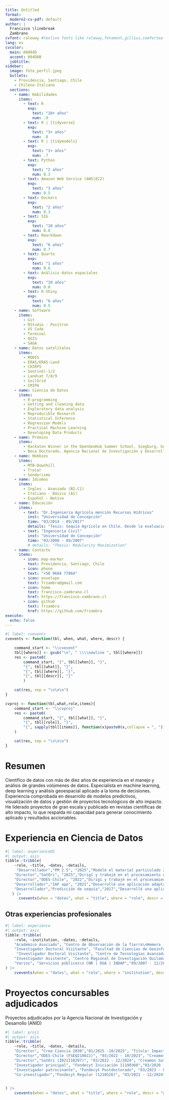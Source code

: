 ```yaml
---
title: Untitled
format:
  modern2-cv-pdf: default
author: |
  Francisco \linebreak
  Zambrano
cvfont: raleway #texlive fonts like raleway,fetamont,gillius,comfortaa
lang: es
cvcolor: 
  main: 0A084D
  accent: 084D0B
  jobtitle: 
sidebar:
  image: foto_perfil.jpeg
  bullets:
    - Providencia, Santiago, Chile
    - Chileno-Italiano
  sections: 
    - name: Habilidades
      items:
        - text: R 
          exp: 
            text: "10+ años"
            num: .9
        - text: R | {tidyverse}
          exp: 
            text: "3+ años"
            num: .8
        - text: R | {tidymodels}
          exp: 
            text: "1+ años"
            num: .7
        - text: Python
          exp: 
            text: "2 años"
            num: 0.3
        - text: Amazon Web Service (AWS|EC2)
          exp:
            text: "3 años"
            num: 0.5
        - text: Dockers
          exp:
            text: "2 años"
            num: 0.3
        - text: SIG
          exp: 
            text: "10 años"
            num: 0.8
        - text: Rmarkdown
          exp: 
            text: "6 años"
            num: 0.7
        - text: Quarto
          exp: 
            text: "1 años"
            num: 0.6
        - text: Análisis datos espaciales
          exp: 
            text: "10 años"
            num: 0.8
        - text: R-Shiny
          exp: 
            text: "6 años"
            num: 0.5
    - name: Software
      items:
        - Git
        - RStudio - Positron
        - VS Code
        - Terminal 
        - QGIS
        - SAGA
    - name: Datos satelitales
      items:
        - MODIS
        - ERA5/ERA5-Land
        - CHIRPS
        - Sentinel-1/2
        - Landsat 7/8/9
        - SoilGrid
        - CMIP6
    - name: Ciencia de Datos
      items: 
        - R-programming
        - Getting and cleaning data
        - Exploratory data analysis
        - Reproducible Research
        - Statistical Inference
        - Regression Models
        - Practical Machine Learning
        - Developing Data Products
    - name: Premios
      items:
        - Hackaton Winner in the OpenGeoHub Summer School, Siegburg, Germany, 2022.
        - Beca Doctorado, Agencia Nacional de Investigación y Desarrollo, Chile, 2014.
    - name: Hobbies
      items: 
        - MTB-Downhill
        - Trotar
        - Senderismo 
    - name: Idiomas
      items:
        - Ingles - Avanzado (B2-C1)
        - Italiano - Básico (A1)
        - Español - Nativo
    - name: Educación
      items:
        - text: "Dr.Ingenieria Agrícola mención Recursos Hídricos"
          inst: "Universidad de Concepción"
          time: "03/2014 - 09/2017"
          details: "Tesis: Sequía Agrícola en Chile. Desde la evaluación hacia la predicción usando datos satelitales"
        - text: "Ingenieria Civil"
          inst: "Universidad de Concepción"
          time: "03/2000 - 09/2007"
          # details: "Thesis: Modularity Maximization"
    - name: Contacto
      items:
        - icon: map-marker
          text: Providencia, Santiago, Chile
        - icon: phone
          text: "+56 9684 77864"
        - icon: envelope
          text: frzambra@gmail.com
        - icon: home
          text: francisco-zambrano.cl
          href: https://francisco-zambrano.cl
        - icon: github
          text: frzambra
          href: https://github.com/frzambra
execute: 
  echo: false
---
```


```r
#| label: cvevents
cvevents <- function(tbl, when, what, where, descr) {

    command_start <- "\\cvevent"
    tbl[[where]] <- gsub("\n", " \\\\newline ", tbl[[where]])
    res <- paste0(
        command_start, "{", tbl[[when]], "}", 
        "{", tbl[[what]], "}",
        "{", tbl[[where]], "}",
        "{", tbl[[descr]], "}"
        )

    cat(res, sep = "\n\n\n")
}

cvproj <- function(tbl,what,role,items){
    command_start <- "\\cvproj"
    res <- paste0(
        command_start, "{", tbl[[what]], "}",
        "{", tbl[[role]], "}",
        "{", sapply(tbl[[items]], function(x)paste0(x,collapse = ", ")), "}"
    )

    cat(res, sep = "\n\n\n")
}
```

# Resumen

Científico de datos con más de diez años de experiencia en el manejo y análisis de grandes volúmenes de datos. Especialista en machine learning, deep learning y análisis geoespacial aplicado a la toma de decisiones. Experiencia comprobada en desarrollo de modelos predictivos, visualización de datos y gestión de proyectos tecnológicos de alto impacto. He liderado proyectos de gran escala y publicado en revistas científicas de alto impacto, lo que respalda mi capacidad para generar conocimiento aplicado y resultados accionables.

# Experiencia en Ciencia de Datos

```r
#| label: experienceDS
#| output: asis
tibble::tribble(
    ~role, ~title, ~dates, ~details,
     "Desarrollador","PM 2.5", "2025","Modelé el material particulado 2.5 mensual para Chile continental, mediante algoritmos de Machine Learning, datos de la red SINCA (Sistema de Información Nacional de Calidad de Aire) y satelitales. Además, desarrollé el prototipo de una plataforma web para la visualización de los resultados (\\href{https://frzambra.shinyapps.io/app_pm25}{\\color{blue}{link app}}).",
    "Director","SatOri", "2025","Dirigí y trabajé en el procesamiento de datos espaciales para el desarrollo del Sistema Satelital para la Optimización de Riego en frutales (SatOri). Modelé la variación espacial y temporal del potencial hídrico xilemático en cerezos, mediante el uso de datos satelitales Sentinel-2 y algorítmos de Machine Learning (\\href{https://s4tori.cl/app}{\\color{blue}{link app}}).",
    "Director","ODES-Chile", "2022","Dirigí y trabajé en el procesamiento de datos espaciales para el observatorio de sequía para la agricultura y biodiversidad de Chile (ODES). Procesé los datos climáticos de ERA5-Land y calculé los indicadores de sequía para todo Chile continental. Generé la agregación espacial a diferentes unidades hidrológicas y administrativas (\\href{https://odes-chile.org/app/unidades}{\\color{blue}{link app}}).",
    "Desarrollador","IAF app", "2021","Desarrollé una aplicación adaptada para teléfono que permite calcular el área de una hoja, como soporte al cálculo del Índice de Área Foliar (IAF) (\\href{https://frzambra.shinyapps.io/iaf_shinyapp/}{\\color{blue}{link app}}).",
    "Desarrollador","Predicción de sequía","2017","Desarrollé una aplicación web en la cuál implementé los resultados de mi artículo de investigación sobre la predicción de la sequía agrícola en Chile (\\href{https://frzambra.shinyapps.io/drought_prediction/}{\\color{blue}{link app}})."
   ) |> 
      cvevents(when = "dates", what = "title", where = "role", descr = "details")
```

## Otras experiencias profesionales

```r
#| label: experience
#| output: asis
tibble::tribble(
    ~role, ~institution, ~dates, ~details,
    "Académico Asociado", "Centro de Observación de la Tierra\nHemera - Universidad Mayor", "02/2018 - 08/2025", "Me adjudiqué y dirigí proyectos financiados por ANID por mas de 600 millones, entre ellos un Fondecyt de Iniciación, un FONDEF IDeA y un fondo de sequía. Coordiné el desarrollo de las plataformas ODES-Chile y SatOri, enfocadas en la adaptación al cambio climático mediante observación de la tierra y análisis espacial. En el ámbito académico, impartí cursos de pregrado y postgrado en SIG (QGIS) y ciencia de datos espaciales con R, formando estudiantes en tecnologías aplicadas a la gestión ambiental y territorial.",
    "Investigador Doctoral Visitante", "Facultad de Ciencias de Geoinformación y Observación de la Tierra (ITC)\n Universidad de Twente, Enschede, The Netherlands", "09/2016 - 12/2016", "Lideré un estudio para predecir la disminución de la productividad agrícola inducida por sequías en Chile, integrando series temporales de datos satelitales (MODIS, CHIRPS) y técnicas avanzadas de análisis espacial. Los resultados de esta investigación fueron publicados en el journal Remote Sensing of Environment.",
     "Investigador Doctoral Visitante", "Centro de Tecnologías Avanzadas de Información para la Gestión de Tierras (CALMIT)\n Centro Nacional de Mitigación de Sequía (NDMC)\n Universidad de Nebraska, Lincoln, Nebraska, Estados Unidos", "01/2016 - 06/2016", "Lideré un estudio sobre la evaluación de productos satelitales para estimar la precipitación en Chile y su aplicabilidad en el monitoreo de sequías. Los resultados fueron publicados en el journal Atmospheric Research.",
    "Investigador Asistente", "Centro Regional de Investigación Quilamapu \nInstituto Nacional de Investigaciones Agropecuarias (INIA)", "14/2012 - 03/2015", "Procesé y analicé datos de estaciones climáticas y satelitales para el estudio y monitoreo de la sequía en Chile. Además, automatice la generación de reportes mensuales sobre sequía y agroclima, incorporados en los informes agroclimáticos regionales.",
    "Varios", "Servicios públicos\n CNR | DGA | INDAP","09/2007 - 12/2012", "He trabajado como ingeniero en servicios públicos como la Dirección General de Aguas (DGA), Comisión Nacional de Riego (CNR) e Instituto de Desarrollo Agropecuario (INDAP), en diferentes regiones de Chile, en temas relacionados con recursos hídricos, agricultura y organizaciones de usuarios de agua (OUAs)."
) |>
    cvevents(when = "dates", what = "role", where = "institution", descr = "details")
```

# Proyectos concursables adjudicados

Proyectos adjudicados por la Agencia Nacional de Investigación y Desarrollo (ANID) 

```r
#| label: proj1
#| output: asis
tibble::tribble(
    ~role, ~title, ~dates, ~details,
    "Director", "Crea Ciencia 2030","01/2025 -10/2025", "Título: Impacto del cambio climático en fenología de paltos y el bosque nativo esclerófilo según acceso a agua subterránea potencial en la cuenca del río Aconcagua",
    "Director","ODES-Chile (FSEQ210022)", "03/2022 - 10/2023", "Creamos ODES-Chile un observatorio de sequía multiescalar para Chile, un sistema de alerta temprana para mitigar impactos agrícolas y ecológicos (https://odes-chile.org).",
    "Director","SatOri (ID21I10297)", "03/2022 - 12/2024", "Creamos SatOri un sistema sateltal para la optimización de riego en cerezos (https://s4tori.cl).",
    "Investigador principal", "Fondecyt Iniciación 11190360","03/2020 - 03/2022", "Dirigí investigación en la que se evaluó la predicción de biomasa en trigo y maíz mediante el uso de datos satelitales y técnicas de machine learning",
    "Investigador patrocinante", "Fondecyt Postdoctorado", "03/2023 - 03/2025", "Patrociné el proyecto titulado `Evaluación de la disponibilidad hídrica actual y futura para la agricultura y los ecosistemas terrestres bajo diferentes escenarios de uso del suelo en la cuenca del aconcagua: hacia la adaptación a la sequía.`",
    "Co-investigador","Fondecyt Regular (1210526)", "03/2021 - 12/2024", "Título: Sistema multivariado de monitoreo de sequía: modelización biofísica, teledetección e información hidroclimática para el análisis y predicción de sequías en agricultura."
    

) |>
    cvevents(when = "dates", what = "title", where = "role", descr = "details")

```


<!-- ### Publicaciones -->

<!-- Desde el 2016 cuento con más de 500 citas, de las cuales el ~90% son de articulos publicados en calidad de primer autor o autor de correspondencia, con un  h-index de 7. -->

<!-- <br><br> -->

<!-- **Zambrano, F.**, Herrera, A., Olguín, M., Miranda, M., Garrido, J., & Almeida, A. M. (2025). Prediction of the daily spatial variation of stem water potential in cherry orchards using weather and Sentinel-2 data. Agricultural Water Management, 318, 109721. https://doi.org/10.1016/j.agwat.2025.109721  -->

<!-- <br> -->

<!-- Duran-Llacer, I., Salazar, A. A., Mondaca, P., Rodríguez-López, L., Martínez-Retureta, R., **Zambrano, F.**, Llanos, F., & Frappart, F. (2025). Influence of Avocado Plantations as Driver of Land Use and Land Cover Change in Chile’s Aconcagua Basin. Land, 14(4), 750. https://doi.org/10.3390/land14040750 -->

<!-- <br> -->

<!-- **Zambrano, F.**, Vidal-Páez, P., & Hernández, B. (2024). Comparison of crop water demand derived from sen-ET for orchards within the Aconcagua’s river basin in Chile. IGARSS 2024 - 2024 IEEE International Geoscience and Remote Sensing Symposium, 3631-3634. https://doi.org/10.1109/IGARSS53475.2024.10642732 -->

<!-- <br> -->

<!-- Fernández, F. J., Vásquez-Lavín, F., Ponce, R. D., Garreaud, R., Hernández, F., Link, O., **Zambrano, F.**, & Hanemann, M. (2023). The economics impacts of long-run droughts: Challenges, gaps, and way forward. Journal of Environmental Management, 344, 118726. https://doi.org/10.1016/j.jenvman.2023.118726 -->

<!-- <br> -->

<!-- **Zambrano, F.** (2023). Four decades of satellite data for agricultural drought monitoring throughout the growing season in Central Chile. En R. M. Vijay P. Singh Deepak Jhajharia & R. Kumar (Eds.), Integrated Drought Management, Two Volume Set (p. 28). CRC Press. -->

<!-- <br> -->

<!-- Molina, J., González-Orenga, S., Vicente, O., Boscaiu, M., Llinares, J. V., **Zambrano, F.**, & Santibáñez, C. (2022). Effect of acetylsalicylic acid and ammonium sulphate on productive and physiological parameters in Stipa caudata under water shortage conditions. Notulae Botanicae Horti Agrobotanici Cluj-Napoca, 50(1), 12645. https://doi.org/10.15835/nbha50112645 -->

<!-- <br> -->

<!-- Jopia, A., **Zambrano, F.**, Pérez-Martínez, W., Vidal-Páez, P., Molina, J., & Mardones, F. de la H. (2020). Time-series of vegetation indices (VNIR/SWIR) derived from sentinel-2 (A/B) to assess turgor pressure in Kiwifruit. ISPRS International Journal of Geo-Information, 9(11), 641. https://doi.org/10.3390/ijgi9110641 -->

<!-- <br> -->

<!-- Rivas, Y., Rivera, D., Gallardo, R., Lagos, E., Yevenes, M., **Zambrano, F.**, & Mendoza, J. (2020). Water availability, quality, and use in rural communities of the Chilean Coastal Range. Journal of Soil and Water Conservation, 75(1), 75-90. https://doi.org/10.2489/jswc.75.1.75 -->


<!-- <br> -->

<!-- **Zambrano, F.**, Vrieling, A., Nelson, A., Meroni, M., & Tadesse, T. (2018). Prediction of agricultural drought in Chile from multiple spatio-temporal data sources. 2018, GC51H-0882. https://ui.adsabs.harvard.edu/abs/2018AGUFMGC51H0882Z -->

<!-- <br> -->

<!-- **Zambrano, F.**, Wardlow, B., Tadesse, T., Lillo-Saavedra, M., & Lagos, O. (2017). Evaluating satellite-derived long-term historical precipitation datasets for drought monitoring in Chile. Atmospheric Research, 186, 26-42. https://doi.org/10.1016/j.atmosres.2016.11.006 -->

<!-- <br> -->

<!-- **Zambrano, F.**, Lillo-Saavedra, M., Verbist, K., & Lagos, O. (2016). Sixteen years of agricultural drought assessment of the BioBío region in Chile using a 250 m resolution vegetation condition index (VCI). Remote Sensing, 8(6), 1-20. https://doi.org/10.3390/rs8060530 -->

<!-- ## Conferencias -->

<!-- He presentado en las conferencias más prestigiosas a nivel mundial en cuanto a observación de la tierra, tales como: American Geophysical Union (AGU), European Geosciences Union (EGU) y en el International Geoscience and Remote Sensing Symposium (IGARSS). -->

<!-- <br><br> -->

<!-- **Zambrano, F.**, Vidal-Páez, P., & Hernández, B. (2024). Comparison of crop water demand derived from sen-ET for orchards within the Aconcagua’s river basin in Chile. IGARSS 2024 - 2024 IEEE International Geoscience and Remote Sensing Symposium, 3631-3634. https://doi.org/10.1109/IGARSS53475.2024.10642732 -->

<!-- <br> -->

<!-- **Zambrano, F.**, & Duran-Llacer, I. (2024). Assessment of drought in continental Chile for 1981–2023 by climate variables of water supply and demand, soil moisture, and vegetation. IGARSS 2024 - 2024 IEEE International Geoscience and Remote Sensing Symposium, 2764-2768. https://doi.org/10.1109/IGARSS53475.2024.10641240 -->

<!-- <br> -->

<!-- Duran-Llacer, I., **Zambrano, F.**, Rodríguez-López, L., Martínez-Retureta, R., & Arumí, J. L. (2024). Analysis of Drought in Agriculture and Natural Vegetation Areas in Central Chile. IGARSS 2024 - 2024 IEEE International Geoscience and Remote Sensing Symposium, 3643-3646. https://doi.org/10.1109/IGARSS53475.2024.10642727 -->

<!-- <br> -->

<!-- **Zambrano, F.**, Vrieling, A., Meza, F., Duran-Llacer, I., Fernández, F., Venegas-González, A., Raab, N., & Craven, D. (2025). Shifts in water supply and demand shape land cover change across Chile. EGU General Assembly. https://doi.org/10.5194/egusphere-egu25-20588 -->

<!-- <br> -->

<!-- **Zambrano, F.**, Meza, F., Raab, N., & Duran-Llacer, I. (2024, marzo 11). Drought’s trends over continental Chile using climatic variables of water demand and supply, soil moisture, and vegetation productivity. EGU General Assembly. https://doi.org/10.5194/egusphere-egu24-19099 -->

<!-- <br> -->

<!-- Duran-Llacer, I., **Zambrano, F.**, Gómez-Escalonilla Canales, V., Martínez Santos, P., Aliagada Alvarado, M., Rodríguez-López, L., Martínez-Retureta, R., & Arumí, J. L. (2024). The response of Groundwater-Dependent Ecosystems to drought in central Chile. EGU General Assembly. https://doi.org/10.5194/egusphere-egu24-20738 -->

<!-- <br> -->

<!-- **Zambrano, F.**, Meza, F., & Raab, N. (2023). Water supply and demand drought indices to assess its impact over land cover change and vegetation development in continental Chile for 2000-2023 by ERA5-Land and MODIS datasets. 2023,  H43F-2151. AGU Fall Meeting Abstracts. https://ui.adsabs.harvard.edu/abs/2023AGUFM.H43F2151Z -->

<!-- <br> -->

<!-- Meza, F., Raab, N., & **Zambrano, F.** (2023). Multivariate Drought Index Combining Meteorological Information, Remote Sensing data and Biophysical Crop Simulation Models: Application in the Araucanía Region, Chile. 2023, H43F-2148. AGU Fall Meeting Abstracts. -->










